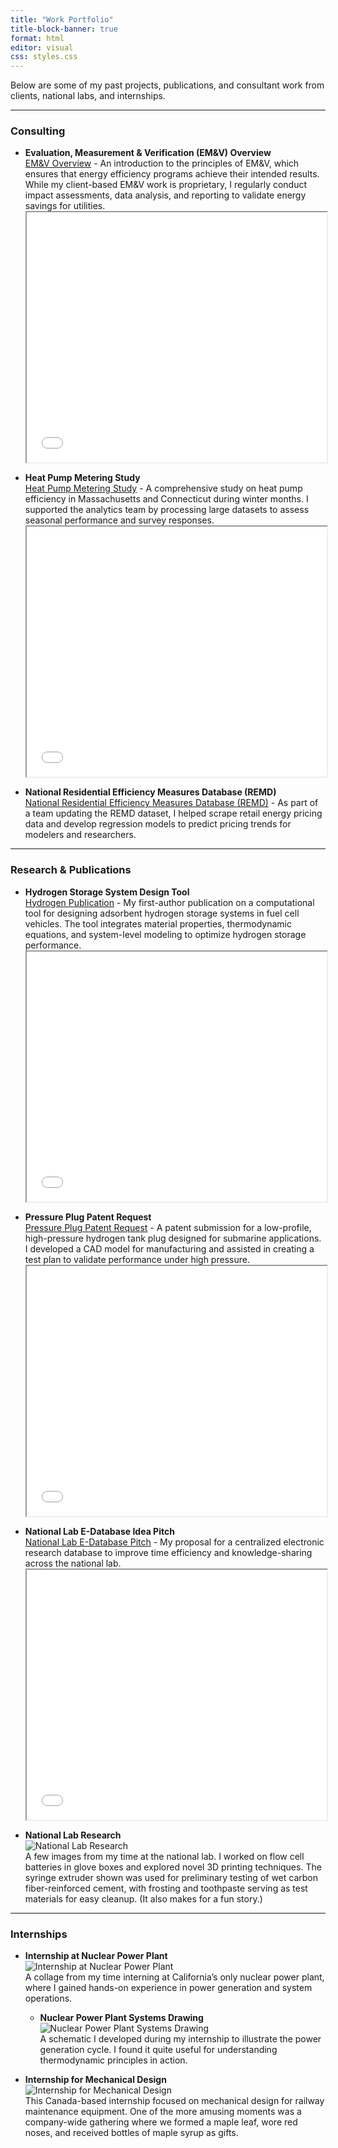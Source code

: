 ```yaml
---
title: "Work Portfolio"
title-block-banner: true
format: html
editor: visual
css: styles.css
---
```


Below are some of my past projects, publications, and consultant work from clients, national labs, and internships.

------------------------------------------------------------------------

### Consulting

-   **Evaluation, Measurement & Verification (EM&V) Overview**\
    [EM&V Overview](portfolio_files/emv_doc.pdf) - An introduction to the principles of EM&V, which ensures that energy efficiency programs achieve their intended results. While my client-based EM&V work is proprietary, I regularly conduct impact assessments, data analysis, and reporting to validate energy savings for utilities.\
    <iframe src="portfolio_files/emv_doc.pdf" width="100%" height="400px"></iframe>

-   **Heat Pump Metering Study**\
    [Heat Pump Metering Study](portfolio_files/heat_pump_metering_study.pdf) - A comprehensive study on heat pump efficiency in Massachusetts and Connecticut during winter months. I supported the analytics team by processing large datasets to assess seasonal performance and survey responses. <iframe src="portfolio_files/heat_pump_metering_study.pdf" width="100%" height="400px"></iframe>

-   **National Residential Efficiency Measures Database (REMD)**\
    [National Residential Efficiency Measures Database (REMD)](https://remdb.nrel.gov/about) - As part of a team updating the REMD dataset, I helped scrape retail energy pricing data and develop regression models to predict pricing trends for modelers and researchers.

------------------------------------------------------------------------

### Research & Publications

-   **Hydrogen Storage System Design Tool**\
    [Hydrogen Publication](portfolio_files/hydrogen_publication.pdf) - My first-author publication on a computational tool for designing adsorbent hydrogen storage systems in fuel cell vehicles. The tool integrates material properties, thermodynamic equations, and system-level modeling to optimize hydrogen storage performance. <iframe src="portfolio_files/hydrogen_publication.pdf" width="100%" height="400px"></iframe>

-   **Pressure Plug Patent Request**\
    [Pressure Plug Patent Request](portfolio_files/pressure_plug_patent_request.pdf) - A patent submission for a low-profile, high-pressure hydrogen tank plug designed for submarine applications. I developed a CAD model for manufacturing and assisted in creating a test plan to validate performance under high pressure.\
    <iframe src="portfolio_files/pressure_plug_patent_request.pdf" width="100%" height="400px"></iframe>

-   **National Lab E-Database Idea Pitch**\
    [National Lab E-Database Pitch](portfolio_files/national_lab_edatabase_idea_pitch.pdf) - My proposal for a centralized electronic research database to improve time efficiency and knowledge-sharing across the national lab. <iframe src="portfolio_files/national_lab_edatabase_idea_pitch.pdf" width="100%" height="400px"></iframe>

-   **National Lab Research**\
    ![National Lab Research](portfolio_files/national_lab_research.gif)\
    A few images from my time at the national lab. I worked on flow cell batteries in glove boxes and explored novel 3D printing techniques. The syringe extruder shown was used for preliminary testing of wet carbon fiber-reinforced cement, with frosting and toothpaste serving as test materials for easy cleanup. (It also makes for a fun story.)

------------------------------------------------------------------------

### Internships

-   **Internship at Nuclear Power Plant**\
    ![Internship at Nuclear Power Plant](portfolio_files/internship_dcpp.png)\
    A collage from my time interning at California’s only nuclear power plant, where I gained hands-on experience in power generation and system operations.

    -   **Nuclear Power Plant Systems Drawing**\
        ![Nuclear Power Plant Systems Drawing](portfolio_files/nuclear_powerplant_systems_drawing.png)\
        A schematic I developed during my internship to illustrate the power generation cycle. I found it quite useful for understanding thermodynamic principles in action.

-   **Internship for Mechanical Design**\
    ![Internship for Mechanical Design](portfolio_files/internship_loram.png)\
    This Canada-based internship focused on mechanical design for railway maintenance equipment. One of the more amusing moments was a company-wide gathering where we formed a maple leaf, wore red noses, and received bottles of maple syrup as gifts.

